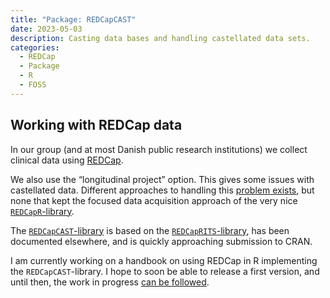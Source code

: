 ```yaml
---
title: "Package: REDCapCAST"
date: 2023-05-03
description: Casting data bases and handling castellated data sets. 
categories:
  - REDCap
  - Package
  - R
  - FOSS
---
```


## Working with REDCap data

In our group (and at most Danish public research institutions) we collect clinical data using [REDCap](https://www.project-redcap.org/).

We also use the "longitudinal project" option. This gives some issues with castellated data. Different approaches to handling this [problem exists](https://redcap-tools.github.io/projects/), but none that kept the focused data acquisition approach of the very nice [`REDCapR`-library](https://ouhscbbmc.github.io/REDCapR/).

The [`REDCapCAST`-library](https://github.com/agdamsbo/REDCapCAST/) is based on the [`REDCapRITS`-library](https://github.com/SpectrumHealthResearch/REDCapRITS), has been documented elsewhere, and is quickly approaching submission to CRAN.

I am currently working on a handbook on using REDCap in R implementing the `REDCapCAST`-library. I hope to soon be able to release a first version, and until then, the work in progress [can be followed](https://github.com/agdamsbo/redcap-r-handbook).
